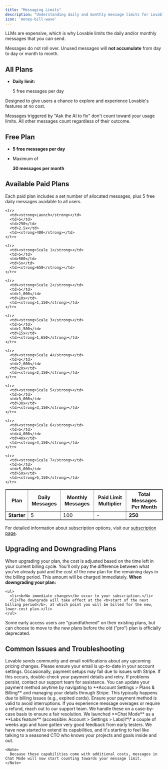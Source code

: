 ```yaml
---
title: "Messaging Limits"
description: "Understanding daily and monthly message limits for Lovable"
icon: 'money-bill-wave'
---
```


LLMs are expensive, which is why Lovable limits the daily and/or monthly messages that you can send.

<Note>Messages do not roll over. Unused messages will **not accumulate** from day to day or month to month.</Note>

## All Plans

* **Daily limit:**

  5 free messages per day

Designed to give users a chance to explore and experience Lovable's features at no cost.

<Note>
  Messages triggered by "Ask the AI to fix" don't count toward your usage limits.&#x20;
  All other messages count regardless of their outcome.
</Note>

## Free Plan

* **5 free messages per day**

* Maximum of

  **30 messages per month**

## Available Paid Plans

Each paid plan includes a set number of allocated messages, plus 5 free daily messages available to all users.

<table border="1">
  <thead>
    <tr>
      <th>Plan</th>
      <th>Daily Messages</th>
      <th>Monthly Messages</th>
      <th>Paid Limit Multiplier</th>
      <th>Total Messages Per Month</th>
    </tr>
  </thead>

  <tbody>
    <tr>
      <td><strong>Starter</strong></td>
      <td>5</td>
      <td>100</td>
      <td>-</td>
      <td><strong>250</strong></td>
    </tr>

    <tr>
      <td><strong>Launch</strong></td>
      <td>5</td>
      <td>250</td>
      <td>2.5x</td>
      <td><strong>400</strong></td>
    </tr>

    <tr>
      <td><strong>Scale 1</strong></td>
      <td>5</td>
      <td>500</td>
      <td>5x</td>
      <td><strong>650</strong></td>
    </tr>

    <tr>
      <td><strong>Scale 2</strong></td>
      <td>5</td>
      <td>1,000</td>
      <td>10x</td>
      <td><strong>1,150</strong></td>
    </tr>

    <tr>
      <td><strong>Scale 3</strong></td>
      <td>5</td>
      <td>1,500</td>
      <td>15x</td>
      <td><strong>1,650</strong></td>
    </tr>

    <tr>
      <td><strong>Scale 4</strong></td>
      <td>5</td>
      <td>2,000</td>
      <td>20x</td>
      <td><strong>2,150</strong></td>
    </tr>

    <tr>
      <td><strong>Scale 5</strong></td>
      <td>5</td>
      <td>3,000</td>
      <td>30x</td>
      <td><strong>3,150</strong></td>
    </tr>

    <tr>
      <td><strong>Scale 6</strong></td>
      <td>5</td>
      <td>4,000</td>
      <td>40x</td>
      <td><strong>4,150</strong></td>
    </tr>

    <tr>
      <td><strong>Scale 7</strong></td>
      <td>5</td>
      <td>5,000</td>
      <td>50x</td>
      <td><strong>5,150</strong></td>
    </tr>
  </tbody>
</table>

For detailed information about subscription options, visit our [subscription page](https://lovable.dev/pricing).

## Upgrading and Downgrading Plans

<AccordionGroup>
  <Accordion title="Upgrading">
    When upgrading your plan, the cost is adjusted based on the time left in your current billing cycle. You’ll only pay the difference between what you’ve already paid and the cost of the new plan for the remaining days in the billing period. This amount will be charged immediately.
  </Accordion>

  <Accordion title="Downgrading">
    <b>When downgrading your plan:</b>

    <ul>
      <li><b>No immediate changes</b> occur to your subscription.</li>
      <li>The downgrade will take effect at the <b>start of the next billing period</b>, at which point you will be billed for the new, lower-cost plan.</li>
    </ul>
  </Accordion>

  <Accordion title="Legacy Plans">
    Some early access users are "grandfathered" on their existing plans, but can choose to move to the new plans before the old ("pro") plan is officially deprecated.
  </Accordion>
</AccordionGroup>

## Common Issues and Troubleshooting

<AccordionGroup>
  <Accordion title="Pricing Changes or Charges">
    Lovable sends community and email notifications about any upcoming pricing changes. Please ensure your email is up-to-date in your account settings.
  </Accordion>

  <Accordion title="Errors During Payment Setup">
    Occasionally, payment setups may fail due to issues with Stripe. If this occurs, double-check your payment details and retry. If problems persist, contact our support team for assistance.
  </Accordion>

  <Accordion title="Change payment cards">
    You can update your payment method anytime by navigating to **Account Settings > Plans & Billing** and managing your details through Stripe.
  </Accordion>

  <Accordion title="Paid Users Losing Access">
    This typically happens due to billing issues (e.g., expired cards). Ensure your payment method is valid to avoid interruptions.
  </Accordion>

  <Accordion title="Resolving Overages or Refunds">
    If you experience message overages or require a refund, reach out to our support team. We handle these on a case-by-case basis to ensure a fair resolution.
  </Accordion>

  <Accordion title="Chat Mode credits consumption">
    We launched **Chat Mode** as a **Labs feature** (accessible: Account > Settings > Labs)\*\* a couple of weeks ago and have gotten very good feedback from early testers. We have now started to extend its capabilities, and it's starting to feel like talking to a seasoned CTO who knows your projects and goals inside and out.

    <Note>
      Because these capabilities come with additional costs, messages in Chat Mode will now start counting towards your message limit.
    </Note>
  </Accordion>
</AccordionGroup>